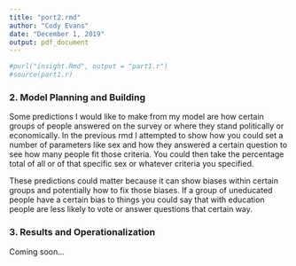 ```yaml
---
title: "port2.rmd"
author: "Cody Evans"
date: "December 1, 2019"
output: pdf_document
---
```


```r

#purl("insight.Rmd", output = "part1.r")
#source(part1.r)
```

### 2. Model Planning and Building

Some predictions I would like to make from my model are how certain groups of people answered on the survey or where they stand politically or economically. In the previous rmd I attempted to show how you could set a number of parameters like sex and how they answered a certain question to see how many people fit those criteria. You could then take the percentage total of all or of that specific sex or whatever criteria you specified.

These predictions could matter because it can show biases within certain groups and potentially how to fix those biases. If a group of uneducated people have a certain bias to things you could say that with education people are less likely to vote or answer questions that certain way.

### 3. Results and Operationalization

Coming soon...